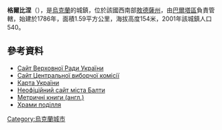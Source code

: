 {{coord|48|10|31|N|29|44|32|E|scale:30000|display=title}}

'''格爾比涅'''（{{lang-uk|Гербине}}），是[[烏克蘭|烏克蘭]]的城鎮，位於該國西南部[[敖德薩州|敖德薩州]]，由[[巴爾塔區|巴爾塔區]]負責管轄，始建於1786年，面積1.59平方公里，海拔高度154米，2001年該城鎮人口540。

==參考資料==
* [https://web.archive.org/web/20110521215759/http://gska2.rada.gov.ua/ Сайт Верховної Ради України]
* [http://www.cvk.gov.ua/ Сайт Центральної виборчої комісії] {{Wayback|url=http://www.cvk.gov.ua/ |date=20101203204641 }}
* [http://maps.vlasenko.net/ Карта України] {{Wayback|url=http://maps.vlasenko.net/ |date=20160215103730 }}
* [http://baltatown.narod.ru/selo.htm Неофіційний сайт міста Балти] {{Wayback|url=http://baltatown.narod.ru/selo.htm |date=20160312005024 }}
* [http://www.familysearch.org/ Метричні книги (англ.)] {{Wayback|url=http://www.familysearch.org/ |date=20190212221401 }}
* [http://www.myslenedrevo.com.ua/studies/xramypod/01balta.html Храми поділля] {{Wayback|url=http://www.myslenedrevo.com.ua/studies/xramypod/01balta.html |date=20160320085127 }}

{{Ukraine-geo-stub}}
[[Category:烏克蘭城市|Category:烏克蘭城市]]